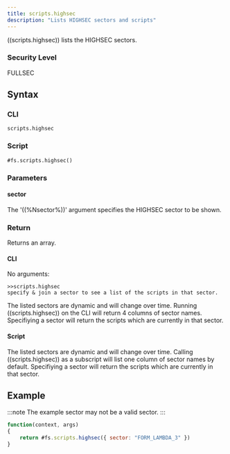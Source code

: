 ```yaml
---
title: scripts.highsec
description: "Lists HIGHSEC sectors and scripts"
---
```


((scripts.highsec)) lists the HIGHSEC sectors.

### Security Level

FULLSEC

## Syntax

### CLI

```
scripts.highsec
```

### Script

```
#fs.scripts.highsec()
```

### Parameters

#### sector

The '((%Nsector%))' argument specifies the HIGHSEC sector to be shown.

### Return

Returns an array.

#### CLI

No arguments:

```
>>scripts.highsec
specify & join a sector to see a list of the scripts in that sector.
```

The listed sectors are dynamic and will change over time. Running ((scripts.highsec)) on the CLI will return 4 columns of sector names. Specifiying a sector will return the scripts which are currently in that sector.

#### Script

The listed sectors are dynamic and will change over time. Calling ((scripts.highsec)) as a subscript will list one column of sector names by default. Specifiying a sector will return the scripts which are currently in that sector.

## Example

:::note
The example sector may not be a valid sector.
:::

```js
function(context, args)
{
	return #fs.scripts.highsec({ sector: "FORM_LAMBDA_3" })
}
```
